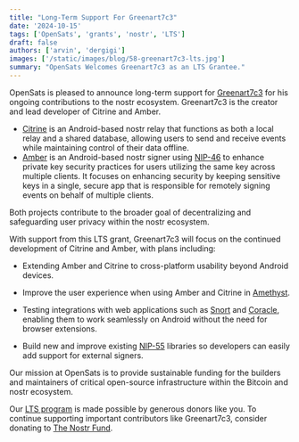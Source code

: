 ```yaml
---
title: "Long-Term Support For Greenart7c3"
date: '2024-10-15'
tags: ['OpenSats', 'grants', 'nostr', 'LTS']
draft: false
authors: ['arvin', 'dergigi']
images: ['/static/images/blog/58-greenart7c3-lts.jpg']
summary: "OpenSats Welcomes Greenart7c3 as an LTS Grantee."
---
```


OpenSats is pleased to announce long-term support for
[Greenart7c3](https://github.com/greenart7c3) for his ongoing contributions to
the nostr ecosystem. Greenart7c3 is the creator and lead developer of Citrine
and Amber.

- [Citrine](https://github.com/greenart7c3/Citrine) is an Android-based nostr relay that functions as both a local relay and
a shared database, allowing users to send and receive events while maintaining
control of their data offline.
- [Amber](https://github.com/greenart7c3/Amber) is an Android-based nostr signer using
[NIP-46](https://github.com/nostr-protocol/nips/blob/master/46.md) to enhance
private key security practices for users utilizing the same key across multiple
clients. It focuses on enhancing security by keeping sensitive keys in a single,
secure app that is responsible for remotely signing events on behalf of multiple
clients.

Both projects contribute to the broader goal of decentralizing and
safeguarding user privacy within the nostr ecosystem.

With support from this LTS grant, Greenart7c3 will focus on the continued
development of Citrine and Amber, with plans including:

- Extending Amber and Citrine to cross-platform usability beyond Android
  devices.

- Improve the user experience when using Amber and Citrine in [Amethyst](/blog/vitor-pamplona-receives-lts-grant).

- Testing integrations with web applications such as
  [Snort](/blog/kieran-receives-lts-grant) and
  [Coracle](/blog/hodlbod-receives-lts-grant), enabling them to work seamlessly
  on Android without the need for browser extensions.

- Build new and improve existing [NIP-55](https://github.com/nostr-protocol/nips/blob/master/55.md) libraries
  so developers can easily add support for external signers.
  
Our mission at OpenSats is to provide sustainable funding for the builders and
maintainers of critical open-source infrastructure within the Bitcoin and nostr
ecosystem.

Our [LTS program](/blog/nostr-lts-long-term-support-for-nostr-developers) is
made possible by generous donors like you. To continue supporting important
contributors like Greenart7c3, consider
donating to [The Nostr Fund](/funds/nostr).

<center>
    <DonateToNostrFundButton/>
</center>
